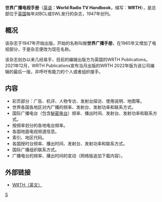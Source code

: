 '''世界广播电视手册'''（[[英语|英语]]：'''World Radio TV Handbook'''，缩写：'''WRTH'''），是总部位于[[英国|英国]]每年对BCL或SWL发行的杂志，1947年创刊。 

== 概况 ==
该杂志于1947年开始出版，开始的名称叫做'''世界广播手册'''，在1965年又增加了电视部分，于是杂志便改为现在名称。

该杂志创办以来几经易手，目前的编辑出版方为英国的WRTH Publications。2021年12月，WRTH Publications宣布当月出版的WRTH 2022年版为该公司编辑的最后一版，并呼吁有能力的个人或者组织接手。

== 内容 ==
*彩页部分：广告、机评、人物专访、发射台探访、使用说明、地图等。
*世界各国各地区对内广播的频率、发射台、发射功率和联系方式。
*国际广播电台（包含[[秘密电台|秘密电台]]）频率、播出时间、发射台、发射功率和联系方式。
*按频率划分的各地电台频率。
*各国地面电视频道信息。
*索引、地区代码。
*各国授时台频率、播出时间、发射台、发射功率和联系方式。
*国际广播组织联系方式。
*广播电台的频率、播出时间的变动（网络版追加下载内容）。

== 外部链接 ==
* [http://www.wrth.com WRTH（英文）]{{Wayback|url=http://www.wrth.com/ |date=20131024001313 }}

[[Category:国际广播|S]]